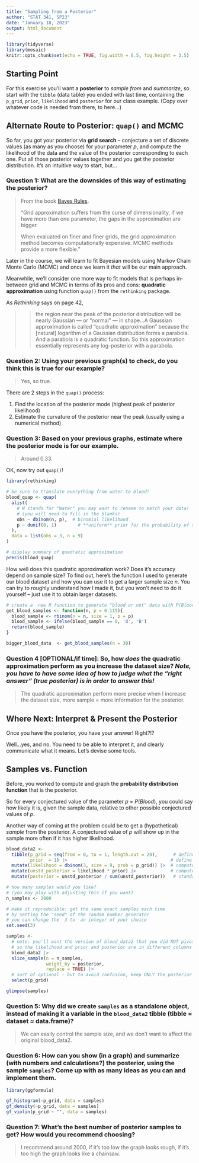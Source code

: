 ```yaml
---
title: "Sampling from a Posterior"
author: "STAT 341, SP23"
date: "January 18, 2023"
output: html_document
---
```


```r
library(tidyverse)
library(mosaic)
knitr::opts_chunk$set(echo = TRUE, fig.width = 6.5, fig.height = 3.5)
```

## Starting Point

For this exercise you'll want a **posterior** to *sample from* and *summarize*, so start with the `tibble` (data table) you ended with last time, containing the `p_grid`, `prior`, `likelihood` and `posterior` for our class example. (Copy over whatever code is needed from there, to here...)

## Alternate Route to Posterior: `quap()` and MCMC

So far, you got your posterior via **grid search** -- conjecture a set of discrete values (as many as you choose) for your parameter $p$, and compute the likelihood of the data and the value of the posterior corresponding to each one. Put all those posterior values together and you get the posterior distribution. It's an intuitive way to start, but...

### Question 1: What are the downsides of this way of estimating the posterior?

> From the book [Bayes Rules](https://www.bayesrulesbook.com/chapter-6#grid-approximation).
>
> "Grid approximation suffers from the curse of dimensionality, if we have more than one parameter, the gaps in the approximation are bigger.
>
> When evaluated on finer and finer grids, the grid approximation method becomes computationally expensive. MCMC methods provide a more flexible."

Later in the course, we will learn to fit Bayesian models using Markov Chain Monte Carlo (MCMC) and once we learn it *that* will be our main approach.

Meanwhile, we'll consider one more way to fit models that is perhaps in-between grid and MCMC in terms of its pros and cons: **quadratic approximation** using function `quap()` from the `rethinking` package.

As *Rethinking* says on page 42,

> > the region near the peak of the posterior distribution will be nearly Gaussian — or "normal" — in shape...A Gaussian approximation is called "quadratic approximation" because the [natural] logarithm of a Gaussian distribution forms a parabola. And a parabola is a quadratic function. So this approximation essentially represents any log-posterior with a parabola.

### Question 2: Using your previous graph(s) to check, do you think this is true for our example?

> Yes, so true.

There are 2 steps in the `quap()` process:

1)  Find the location of the posterior mode (highest peak of posterior likelihood)
2)  Estimate the curvature of the posterior near the peak (usually using a numerical method)

### Question 3: Based on your previous graphs, estimate where the posterior mode is for our example.

> Around 0.33.

OK, now try out `quap()`!

```r
library(rethinking)

# be sure to translate everything from water to blood!
blood_quap <- quap(
  alist(
    # W stands for "Water" you may want to rename to match your data!
    # (you will need to fill in the blanks)
    obs ~ dbinom(n, p),  # binomial likelihood 
    p ~ dunif(0, 1)        # **uniform** prior for the probability of success, "p"
  ), 
  data = list(obs = 3, n = 9)
)

# display summary of quadratic approximation 
precis(blood_quap)
```

How well does this quadratic approximation work? Does it's accuracy depend on sample size? To find out, here's the function I used to generate our blood dataset and how you can use it to get a larger sample size $n$. You can try to roughly understand how I made it, but you won't need to do it yourself -- just use it to obtain larger datasets.

```r
# create a  new R function to generate "blood or not" data with P(Blood) = 0.115
get_blood_samples <- function(n, p = 0.115){
  blood_sample <- rbinom(n = n, size = 1, p = p)
  blood_sample <- ifelse(blood_sample == 0, 'O', 'B')
  return(blood_sample)
}
```

```r
bigger_blood_data  <- get_blood_samples(n = 30)
```

### Question 4 [OPTIONAL/if time]: So, how *does* the quadratic approximation perform as you increase the dataset size? *Note, you have to have some idea of how to judge what the "right answer" (true posterior) is in order to answer this!*

> The quadratic approximation perform more precise when I increase the dataset size, more sample = more information for the posterior.

## Where Next: Interpret & Present the Posterior

Once you have the posterior, you have your answer! Right?!?

Well...yes, and no. You need to be able to interpret it, and clearly communicate what it means. Let's devise some tools.

## Samples vs. Function

Before, you worked to compute and graph the **probability distribution function** that is the posterior.

So for every conjectured value of the parameter $p$ = $P(Blood)$, you could say how likely it is, given the sample data, relative to other possible conjectured values of $p$.

Another way of coming at the problem could be to get a (hypothetical) *sample* from the posterior. A conjectured value of $p$ will show up in the sample more often if it has higher likelihood.

```r
blood_data2 <-
  tibble(p_grid = seq(from = 0, to = 1, length.out = 20),      # define grid
         prior  = 1) |>                                       # define prior
  mutate(likelihood = dbinom(3, size = 9, prob = p_grid)) |>  # compute likelihood at each value in grid
  mutate(unstd_posterior = likelihood * prior) |>             # compute product of likelihood and prior
  mutate(posterior = unstd_posterior / sum(unstd_posterior))   # standardize the posterior, 

# how many samples would you like?
# (you may play with adjusting this if you want)
n_samples <- 2000

# make it reproducible: get the same exact samples each time
# by setting the "seed" of the random number generator
# you can change the  3 to  an integer of your choice
set.seed(3)

samples <-
  # note: you'll want the version of blood_data2 that you did NOT pivot_longer()
  # so the likelihood and prior and posterior are in different columns
  blood_data2 |> 
  slice_sample(n = n_samples, 
               weight_by = posterior, 
               replace = TRUE) |>
  # sort of optional - but to avoid confusion, keep ONLY the posterior
  select(p_grid)

glimpse(samples)
```

### Question 5: Why did we create `samples` as a standalone object, instead of making it a variable in the `blood_data2` tibble (tibble = dataset $\approx$ data.frame)?

> We can easily control the sample size, and we don't want to affect the original blood_data2.

### Question 6: How can you **show** (in a graph) and **summarize** (with numbers and calculations?) the posterior, using the sample `samples`? Come up with as many ideas as you can and implement them.

```r
library(ggformula)

gf_histogram(~p_grid, data = samples)
gf_density(~p_grid, data = samples)
gf_violin(p_grid ~ "", data = samples)
```

### Question 7: What's the best number of posterior samples to get? How would you recommend choosing?

> I recommend around 2000, if it's too low the graph looks rough, if it's too high the graph looks like a chainsaw.
